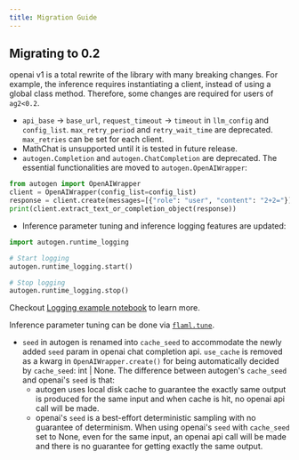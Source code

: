 ```yaml
---
title: Migration Guide
---
```


## Migrating to 0.2

openai v1 is a total rewrite of the library with many breaking changes. For example, the inference requires instantiating a client, instead of using a global class method.
Therefore, some changes are required for users of `ag2<0.2`.

- `api_base` -> `base_url`, `request_timeout` -> `timeout` in `llm_config` and `config_list`. `max_retry_period` and `retry_wait_time` are deprecated. `max_retries` can be set for each client.
- MathChat is unsupported until it is tested in future release.
- `autogen.Completion` and `autogen.ChatCompletion` are deprecated. The essential functionalities are moved to `autogen.OpenAIWrapper`:

```python
from autogen import OpenAIWrapper
client = OpenAIWrapper(config_list=config_list)
response = client.create(messages=[{"role": "user", "content": "2+2="}])
print(client.extract_text_or_completion_object(response))
```

- Inference parameter tuning and inference logging features are updated:
```python
import autogen.runtime_logging

# Start logging
autogen.runtime_logging.start()

# Stop logging
autogen.runtime_logging.stop()
```
Checkout [Logging example notebook](https://github.com/ag2ai/ag2/blob/main/notebook/agentchat_logging.ipynb) to learn more.

Inference parameter tuning can be done via [`flaml.tune`](https://microsoft.github.io/FLAML/docs/Use-Cases/Tune-User-Defined-Function).
- `seed` in autogen is renamed into `cache_seed` to accommodate the newly added `seed` param in openai chat completion api. `use_cache` is removed as a kwarg in `OpenAIWrapper.create()` for being automatically decided by `cache_seed`: int | None. The difference between autogen's `cache_seed` and openai's `seed` is that:
  - autogen uses local disk cache to guarantee the exactly same output is produced for the same input and when cache is hit, no openai api call will be made.
  - openai's `seed` is a best-effort deterministic sampling with no guarantee of determinism. When using openai's `seed` with `cache_seed` set to None, even for the same input, an openai api call will be made and there is no guarantee for getting exactly the same output.
